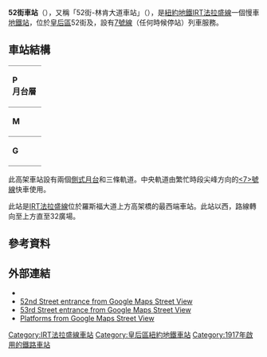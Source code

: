 {{Infobox NYCS
| name = 52街<br />{{lang|en|52nd Street}}
| former = 52街-林肯大道
| image = 52nd Street-Lincoln Avenue.jpg
| image_caption = 
| font_color = white
| bg_color = #870061
| address = 紐約州紐約市皇后區52街及羅斯福大道
| borough = [[皇后區|皇后區]]
| locale = {{link-en|伍德賽德 (皇后區)|Woodside, Queens|伍德賽德}}
| coordinates = {{coord|40|44|38.53|N|73|54|46.31|W|region:US|display=inline,title}}
| division = IRT
| line = [[IRT法拉盛線|IRT法拉盛線]]
| service = Flushing local
| connection = {{bus icon}} '''[[MTA區域巴士營運|NYCT巴士]]'''：Q32
| platforms = 2個[[側式月台|側式月台]]
| tracks = 3條
| structure = 高架
| open_date = {{start date and age|1917|4|21}}
| passengers = 2,131,770<ref name="2016-rider">{{NYCS const|riderref}}</ref>
| pass_year = 2016
| pass_percent = -2.1
| rank = 233
| code = 457
| next_north = {{NYCS next | station=61街-伍德賽德 | line=IRT法拉盛線 | service=Flushing local}}
| next_south = {{NYCS next | station=46街-布利斯街 | line=IRT法拉盛線 | service=Flushing local}}
| legend = {{NYCS infobox legend|alltimes}}
}}

'''52街車站'''（{{lang-en|52nd Street station}}），又稱「52街-林肯大道車站」（{{lang-en|52nd Street–Lincoln Avenue station}}），是[[紐約地鐵|紐約地鐵]][[IRT法拉盛線|IRT法拉盛線]]一個慢車[[地鐵站|地鐵站]]，位於[[皇后區|皇后區]]{{link-en|伍德賽德 (皇后區)|Woodside, Queens|伍德賽德}}52街及{{link-en|羅斯福大道|Roosevelt Avenue}}，設有[[紐約地鐵7號線|7號線]]（任何時候停站）列車服務。
== 車站結構 ==
{{Stack|float=right|
{{Routemap
|title=軌道配置圖
|title-bg=#{{NYCS color|Flushing}}
|title-color=white
|style=margin-left:10px;margin-top:10px;float:right;
|legend =track
|map=
uSTR!~MFADEg\uSTR!~MFADEg\uSTR!~MFADEg ~~ ~~ ~~往[[61街-伍德賽德車站_(IRT法拉盛線)|61街]]
uSTRf\uSTRg!~NULff\uSTRg
uSTR+BSr\uSTR\uSTR+BSl
uSTR+BSr\uSTR\uSTR+BSl
uSTR+BSr\uSTR\uSTR+BSl
uSTRf\uSTRf!~NULge\uSTRg
uSTR!~MFADEf\uSTR!~MFADEf\uSTR!~MFADEf ~~ ~~ ~~往[[46街-布利斯街車站_(IRT法拉盛線)|46街]]
}}
}}
{|cellspacing=0 cellpadding=3
|style="border-top:solid 1px gray;vertical-align:top;" width=50 rowspan=6|'''P<br>月台層'''
|-
|style="border-top:solid 1px gray;border-right:solid 2px black;border-left:solid 2px black;border-bottom:solid 2px black;text-align:center;" colspan=2|<small>[[側式月台|側式月台]]，右側開門</small>
|-
|style="border-bottom:solid 1px gray;" width=100|<span style="color:#{{NYCS color|purple}}">'''南行'''</span>
|style="border-bottom:solid 1px gray;" width=390|{{arrow|L}} [[File:NYCS-bull-trans-7.svg|纽约地铁7号线]] 往[[34街-哈德遜調車場車站_(IRT法拉盛線)|34街-哈德遜調車場]]<small>（[[46街-布利斯街車站_(IRT法拉盛線)|46街-布利斯街]]）</small>
|-
|style="border-bottom:solid 1px gray;"|<span style="color:#{{NYCS color|purple}}">'''尖峰特快'''
|style="border-bottom:solid 1px gray;"|{{arrow|L}}{{arrow|R}} [[File:NYCS-bull-trans-7d.svg|纽约地铁7d线]] 不停靠
|-
|<span style="color:#{{NYCS color|purple}}">'''北行'''</span>
|{{arrow|R}} [[File:NYCS-bull-trans-7.svg|纽约地铁7号线]] 往[[法拉盛-緬街車站_(IRT法拉盛線)|法拉盛-緬街]]<small>（[[61街-伍德賽德車站_(IRT法拉盛線)|61街-伍德賽德]]）</small>
|-
|style="border-top:solid 2px black;border-right:solid 2px black;border-left:solid 2px black;text-align:center;" colspan=2|<small>[[側式月台|側式月台]]，右側開門</small>
|-
|style="border-top:solid 1px gray;vertical-align:top;" width=50|'''M'''
|style="border-top:solid 1px gray;vertical-align:top;" width=100|夾層
|style="border-top:solid 1px gray;vertical-align:top;" width=400|往出入口、車站詢問處、MetroCard自動售票機
|-
|style="border-top:solid 1px gray;border-bottom:solid 1px gray;vertical-align:top;" width=50|'''G'''
|style="border-top:solid 1px gray;border-bottom:solid 1px gray;vertical-align:top;" width=100|街道
|style="border-top:solid 1px gray;border-bottom:solid 1px gray;vertical-align:top;" width=400|出入口
|}
此高架車站設有兩個[[側式月台|側式月台]]和三條軌道。中央軌道由繁忙時段尖峰方向的[[紐約地鐵7號線|<7>號線]]快車使用。

此站是[[IRT法拉盛線|IRT法拉盛線]]位於羅斯福大道上方高架橋的最西端車站。此站以西，路線轉向至{{link-en|皇后林蔭路|Queens Boulevard}}上方直至32廣場。

== 參考資料 ==
{{Reflist}}

== 外部連結 ==
{{commonscat|52nd Street (IRT Flushing Line)}}
* {{NYCS ref|http://www.nycsubway.org/perl/stations?195:271|IRT Flushing Line|52nd Street/Lincoln Avenue}}
* [https://maps.google.com/?ie=UTF8&ll=40.744176,-73.912529&spn=0.003845,0.013433&z=17&layer=c&cbll=40.743991,-73.913091&panoid=ZoIayZn5myxWeqeX_ltu5w&cbp=12,7.26,,0,1.91 52nd Street entrance from Google Maps Street View]{{Wayback|url=https://maps.google.com/?ie=UTF8&ll=40.744176,-73.912529&spn=0.003845,0.013433&z=17&layer=c&cbll=40.743991,-73.913091&panoid=ZoIayZn5myxWeqeX_ltu5w&cbp=12,7.26,,0,1.91 |date=20121112054537 }}
* [https://maps.google.com/?ie=UTF8&ll=40.744485,-73.911359&spn=0.003845,0.013433&z=17&layer=c&cbll=40.74452,-73.911259&panoid=exbzMSop_fwjpjtgQyqzYA&cbp=12,282.35,,0,2.63 53rd Street entrance from Google Maps Street View]{{Wayback|url=https://maps.google.com/?ie=UTF8&ll=40.744485,-73.911359&spn=0.003845,0.013433&z=17&layer=c&cbll=40.74452,-73.911259&panoid=exbzMSop_fwjpjtgQyqzYA&cbp=12,282.35,,0,2.63 |date=20121112054545 }}
* [http://www.google.com/maps/@40.744503,-73.911972,3a,75y,334.24h,85.17t/data=!3m8!1e1!3m6!1s-38SzVxvaJOo%2FV42ad-AKbfI%2FAAAAAAAAK4U%2FUrCSr0HhDmcFsCZATWRk6Wb6jV2fXbwDwCLIB!2e4!3e11!6s%2F%2Flh6.googleusercontent.com%2F-38SzVxvaJOo%2FV42ad-AKbfI%2FAAAAAAAAK4U%2FUrCSr0HhDmcFsCZATWRk6Wb6jV2fXbwDwCLIB%2Fw203-h100-p-k-no%2F!7i9728!8i4864!4m3!8m2!3m1!1e1!6m1!1e1 Platforms from Google Maps Street View]

{{紐約地鐵7號線}}

{{DEFAULTSORT:52nd Street (Irt Flushing Line)}}
[[Category:IRT法拉盛線車站|Category:IRT法拉盛線車站]]
[[Category:皇后區紐約地鐵車站|Category:皇后區紐約地鐵車站]]
[[Category:1917年啟用的鐵路車站|Category:1917年啟用的鐵路車站]]